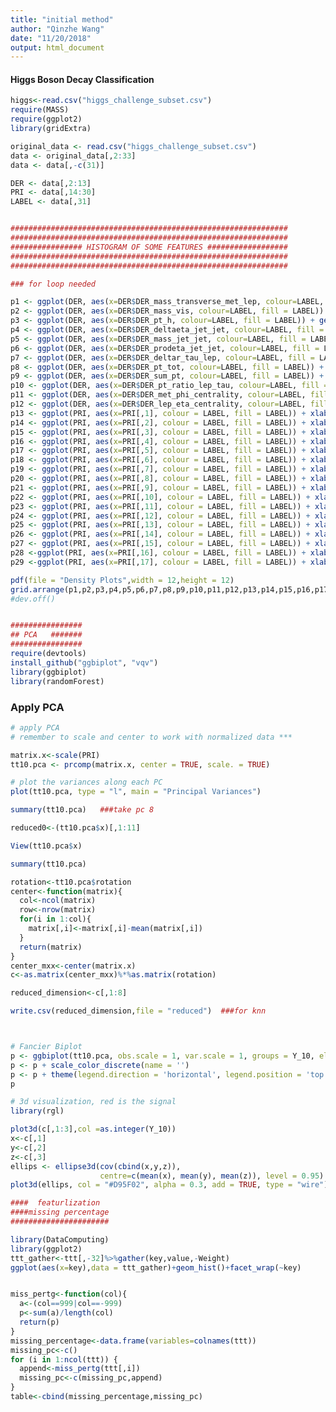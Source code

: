 ```yaml
---
title: "initial method"
author: "Qinzhe Wang"
date: "11/20/2018"
output: html_document
---
```


#### Higgs Boson Decay Classification
```r

higgs<-read.csv("higgs_challenge_subset.csv")
require(MASS)
require(ggplot2)
library(gridExtra)

original_data <- read.csv("higgs_challenge_subset.csv")
data <- original_data[,2:33]
data <- data[,-c(31)]

DER <- data[,2:13]
PRI <- data[,14:30]
LABEL <- data[,31]


##############################################################
##############################################################
################ HISTOGRAM OF SOME FEATURES ##################
##############################################################
##############################################################

### for loop needed

p1 <- ggplot(DER, aes(x=DER$DER_mass_transverse_met_lep, colour=LABEL, fill = LABEL)) + geom_density(alpha=.3)
p2 <- ggplot(DER, aes(x=DER$DER_mass_vis, colour=LABEL, fill = LABEL)) + geom_density(alpha=.3)
p3 <- ggplot(DER, aes(x=DER$DER_pt_h, colour=LABEL, fill = LABEL)) + geom_density(alpha=.3)
p4 <- ggplot(DER, aes(x=DER$DER_deltaeta_jet_jet, colour=LABEL, fill = LABEL)) + geom_density(alpha=.3)
p5 <- ggplot(DER, aes(x=DER$DER_mass_jet_jet, colour=LABEL, fill = LABEL)) + geom_density(alpha=.3)
p6 <- ggplot(DER, aes(x=DER$DER_prodeta_jet_jet, colour=LABEL, fill = LABEL)) + geom_density(alpha=.3)
p7 <- ggplot(DER, aes(x=DER$DER_deltar_tau_lep, colour=LABEL, fill = LABEL)) + geom_density(alpha=.3)
p8 <- ggplot(DER, aes(x=DER$DER_pt_tot, colour=LABEL, fill = LABEL)) + geom_density(alpha=.3)
p9 <- ggplot(DER, aes(x=DER$DER_sum_pt, colour=LABEL, fill = LABEL)) + geom_density(alpha=.3)
p10 <- ggplot(DER, aes(x=DER$DER_pt_ratio_lep_tau, colour=LABEL, fill = LABEL)) + geom_density(alpha=.3)
p11 <- ggplot(DER, aes(x=DER$DER_met_phi_centrality, colour=LABEL, fill = LABEL)) + geom_density(alpha=.3)
p12 <- ggplot(DER, aes(x=DER$DER_lep_eta_centrality, colour=LABEL, fill = LABEL)) + geom_density(alpha=.3)
p13 <- ggplot(PRI, aes(x=PRI[,1], colour = LABEL, fill = LABEL)) + xlab("PRI_tau_pt") + geom_density(alpha=.3)
p14 <- ggplot(PRI, aes(x=PRI[,2], colour = LABEL, fill = LABEL)) + xlab("PRI_tau_eta") + geom_density(alpha=.3)
p15 <- ggplot(PRI, aes(x=PRI[,3], colour = LABEL, fill = LABEL)) + xlab("PRI_tau_phi") + geom_density(alpha=.3)
p16 <- ggplot(PRI, aes(x=PRI[,4], colour = LABEL, fill = LABEL)) + xlab("PRI_lep_pt") + geom_density(alpha=.3)
p17 <- ggplot(PRI, aes(x=PRI[,5], colour = LABEL, fill = LABEL)) + xlab("PRI_lep_eta") + geom_density(alpha=.3)
p18 <- ggplot(PRI, aes(x=PRI[,6], colour = LABEL, fill = LABEL)) + xlab("PRI_lep_phi") + geom_density(alpha=.3)
p19 <- ggplot(PRI, aes(x=PRI[,7], colour = LABEL, fill = LABEL)) + xlab("PRI_met") + geom_density(alpha=.3)
p20 <- ggplot(PRI, aes(x=PRI[,8], colour = LABEL, fill = LABEL)) + xlab("PRI_met_phi") + geom_density(alpha=.3)
p21 <- ggplot(PRI, aes(x=PRI[,9], colour = LABEL, fill = LABEL)) + xlab("PRI_met_sumet") + geom_density(alpha=.3)
p22 <- ggplot(PRI, aes(x=PRI[,10], colour = LABEL, fill = LABEL)) + xlab("PRI_jet_num") + geom_density(alpha=.3)
p23 <- ggplot(PRI, aes(x=PRI[,11], colour = LABEL, fill = LABEL)) + xlab("PRI_jet_leading_pt") + geom_density(alpha=.3)
p24 <- ggplot(PRI, aes(x=PRI[,12], colour = LABEL, fill = LABEL)) + xlab("PRI_jet_leading_eta") + geom_density(alpha=.3)
p25 <- ggplot(PRI, aes(x=PRI[,13], colour = LABEL, fill = LABEL)) + xlab("PRI_jet_leading_phi") + geom_density(alpha=.3)
p26 <- ggplot(PRI, aes(x=PRI[,14], colour = LABEL, fill = LABEL)) + xlab("PRI_jet_subleading_pt") + geom_density(alpha=.3)
p27 <- ggplot(PRI, aes(x=PRI[,15], colour = LABEL, fill = LABEL)) + xlab("PRI_jet_subleading_eta") + geom_density(alpha=.3)
p28 <-ggplot(PRI, aes(x=PRI[,16], colour = LABEL, fill = LABEL)) + xlab("PRI_jet_subleading_phi") + geom_density(alpha=.3)
p29 <-ggplot(PRI, aes(x=PRI[,17], colour = LABEL, fill = LABEL)) + xlab("PRI_jet_all_pt") + geom_density(alpha=.3)

pdf(file = "Density Plots",width = 12,height = 12)
grid.arrange(p1,p2,p3,p4,p5,p6,p7,p8,p9,p10,p11,p12,p13,p14,p15,p16,p17,p18,p19,p20,p21,p22,p23,p24,p25,p26,p27,p28,p29, ncol = 5, nrow =6)
#dev.off()


################
## PCA   #######
################
require(devtools)
install_github("ggbiplot", "vqv")
library(ggbiplot)
library(randomForest)

```

### Apply PCA
```r
# apply PCA
# remember to scale and center to work with normalized data ***

matrix.x<-scale(PRI)
tt10.pca <- prcomp(matrix.x, center = TRUE, scale. = TRUE)

# plot the variances along each PC
plot(tt10.pca, type = "l", main = "Principal Variances")

summary(tt10.pca)   ###take pc 8

reduced0<-(tt10.pca$x)[,1:11]

View(tt10.pca$x)

summary(tt10.pca)

rotation<-tt10.pca$rotation
center<-function(matrix){
  col<-ncol(matrix)
  row<-nrow(matrix)
  for(i in 1:col){
    matrix[,i]<-matrix[,i]-mean(matrix[,i])
  }
  return(matrix)
}
center_mxx<-center(matrix.x)
c<-as.matrix(center_mxx)%*%as.matrix(rotation)

reduced_dimension<-c[,1:8]

write.csv(reduced_dimension,file = "reduced")  ###for knn



# Fancier Biplot
p <- ggbiplot(tt10.pca, obs.scale = 1, var.scale = 1, groups = Y_10, ellipse = TRUE, circle = TRUE)
p <- p + scale_color_discrete(name = '')
p <- p + theme(legend.direction = 'horizontal', legend.position = 'top')
p
```

```r
# 3d visualization, red is the signal
library(rgl)

plot3d(c[,1:3],col =as.integer(Y_10))
x<-c[,1]
y<-c[,2]
z<-c[,3]
ellips <- ellipse3d(cov(cbind(x,y,z)), 
                    centre=c(mean(x), mean(y), mean(z)), level = 0.95)
plot3d(ellips, col = "#D95F02", alpha = 0.3, add = TRUE, type = "wire")


```


```r
####  featurlization
####missing percentage
######################

library(DataComputing)
library(ggplot2)
ttt_gather<-ttt[,-32]%>%gather(key,value,-Weight)
ggplot(aes(x=key),data = ttt_gather)+geom_hist()+facet_wrap(~key)


miss_pertg<-function(col){
  a<-(col==999|col==-999)
  p<-sum(a)/length(col)
  return(p)
}
missing_percentage<-data.frame(variables=colnames(ttt))
missing_pc<-c()
for (i in 1:ncol(ttt)) {
  append<-miss_pertg(ttt[,i])
  missing_pc<-c(missing_pc,append)
}
table<-cbind(missing_percentage,missing_pc)

````